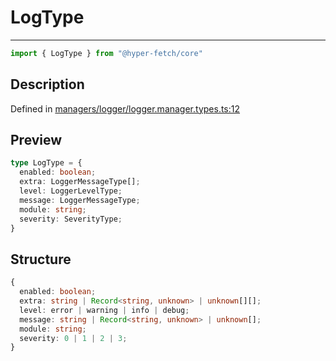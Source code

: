 

# LogType

<div class="api-docs__separator" data-reactroot="">

---

</div><div class="api-docs__import" data-reactroot="">

```ts
import { LogType } from "@hyper-fetch/core"
```

</div><div class="api-docs__section">

## Description

</div><div class="api-docs__description"><span class="api-docs__do-not-parse">



</span></div><p class="api-docs__definition">

Defined in [managers/logger/logger.manager.types.ts:12](https://github.com/BetterTyped/hyper-fetch/blob/cc329b91/packages/core/src/managers/logger/logger.manager.types.ts#L12)

</p><div class="api-docs__section">

## Preview

</div><div class="api-docs__preview type">

```ts
type LogType = {
  enabled: boolean; 
  extra: LoggerMessageType[]; 
  level: LoggerLevelType; 
  message: LoggerMessageType; 
  module: string; 
  severity: SeverityType; 
}
```

</div><div class="api-docs__section">

## Structure

</div><div class="api-docs__returns">

```ts
{
  enabled: boolean;
  extra: string | Record<string, unknown> | unknown[][];
  level: error | warning | info | debug;
  message: string | Record<string, unknown> | unknown[];
  module: string;
  severity: 0 | 1 | 2 | 3;
}
```

</div>